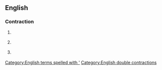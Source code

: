 ==English==

===Contraction===
{{head|en|contraction|head=[[who]][['d|’d]][['ve|’ve]]}}

# {{nonstandard|informal}} {{contraction of|[[who]] [[could]] [[have]]}}
# {{nonstandard|informal}} {{contraction of|[[who]] [[should]] [[have]]}}
# {{nonstandard|informal}} {{contraction of|[[who]] [[would]] [[have]]}}

[[Category:English terms spelled with ']]
[[Category:English double contractions]]